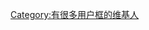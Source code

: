 {{Userbox
  |border-c = #000000
  |border-s = 1
  |id-c     = #003399
  |id-s     = 12
  |id-fc    = #ffffff
  |info-c   = #ffffff
  |info-s   = 8
  |info-fc  = #000000
  |id       = 多用户框
  |info     = 该用户拥有'''{{{1}}}个'''[[Wikipedia:用户框|用户框]]，以致于用户页被它们塞满。
}}
[[Category:有很多用户框的维基人]]